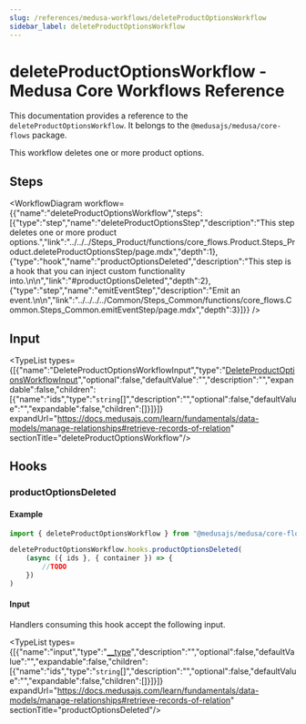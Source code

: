```yaml
---
slug: /references/medusa-workflows/deleteProductOptionsWorkflow
sidebar_label: deleteProductOptionsWorkflow
---
```



# deleteProductOptionsWorkflow - Medusa Core Workflows Reference

This documentation provides a reference to the `deleteProductOptionsWorkflow`. It belongs to the `@medusajs/medusa/core-flows` package.

This workflow deletes one or more product options.

## Steps

<WorkflowDiagram workflow={{"name":"deleteProductOptionsWorkflow","steps":[{"type":"step","name":"deleteProductOptionsStep","description":"This step deletes one or more product options.","link":"../../../Steps_Product/functions/core_flows.Product.Steps_Product.deleteProductOptionsStep/page.mdx","depth":1},{"type":"hook","name":"productOptionsDeleted","description":"This step is a hook that you can inject custom functionality into.\n\n","link":"#productOptionsDeleted","depth":2},{"type":"step","name":"emitEventStep","description":"Emit an event.\n\n","link":"../../../../Common/Steps_Common/functions/core_flows.Common.Steps_Common.emitEventStep/page.mdx","depth":3}]}} />

## Input

<TypeList types={[{"name":"DeleteProductOptionsWorkflowInput","type":"[DeleteProductOptionsWorkflowInput](../../../../types/core_flows.DeleteProductOptionsWorkflowInput/page.mdx)","optional":false,"defaultValue":"","description":"","expandable":false,"children":[{"name":"ids","type":"`string`[]","description":"","optional":false,"defaultValue":"","expandable":false,"children":[]}]}]} expandUrl="https://docs.medusajs.com/learn/fundamentals/data-models/manage-relationships#retrieve-records-of-relation" sectionTitle="deleteProductOptionsWorkflow"/>

## Hooks

### productOptionsDeleted

#### Example

```ts
import { deleteProductOptionsWorkflow } from "@medusajs/medusa/core-flows"

deleteProductOptionsWorkflow.hooks.productOptionsDeleted(
	(async ({ ids }, { container }) => {
		//TODO
	})
)
```

#### Input

Handlers consuming this hook accept the following input.

<TypeList types={[{"name":"input","type":"[__type](../../../core_flows.Product.Workflows_Product/page.mdx#__type-16)","description":"","optional":false,"defaultValue":"","expandable":false,"children":[{"name":"ids","type":"`string`[]","description":"","optional":false,"defaultValue":"","expandable":false,"children":[]}]}]} expandUrl="https://docs.medusajs.com/learn/fundamentals/data-models/manage-relationships#retrieve-records-of-relation" sectionTitle="productOptionsDeleted"/>
